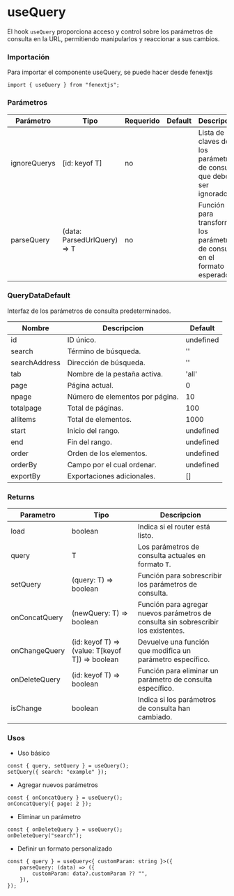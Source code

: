 # useQuery

El hook `useQuery` proporciona acceso y control sobre los parámetros de consulta en la URL, permitiendo manipularlos y reaccionar a sus cambios.

### Importación

Para importar el componente useQuery, se puede hacer desde fenextjs

```tsx copy
import { useQuery } from "fenextjs";
```

### Parámetros

| Parámetro | Tipo | Requerido | Default | Descripcion |
| --------- | ---- | --------- | ------- | ----------- |
| ignoreQuerys | [id: keyof T] | no |  | Lista de claves de los parámetros de consulta que deben ser ignorados. |
| parseQuery | (data: ParsedUrlQuery) =\> T | no |  | Función para transformar los parámetros de consulta en el formato esperado. |

### QueryDataDefault

Interfaz de los parámetros de consulta predeterminados.

| Nombre | Descripcion | Default |
| --- | --- | --- |
| id | ID único. | undefined |
| search | Término de búsqueda. | '' |
| searchAddress | Dirección de búsqueda. | '' |
| tab | Nombre de la pestaña activa. | 'all' |
| page | Página actual. | 0 |
| npage | Número de elementos por página. | 10 |
| totalpage | Total de páginas. | 100 |
| allitems | Total de elementos. | 1000 |
| start | Inicio del rango. | undefined |
| end | Fin del rango. | undefined |
| order | Orden de los elementos. | undefined |
| orderBy | Campo por el cual ordenar. | undefined |
| exportBy | Exportaciones adicionales. | [] |
### Returns

| Parametro | Tipo | Descripcion |
| --------- | ---- | ----------- |
| load | boolean  | Indica si el router está listo. |
| query | T  | Los parámetros de consulta actuales en formato `T`. |
| setQuery | (query: T) =\> boolean  | Función para sobrescribir los parámetros de consulta. |
| onConcatQuery | (newQuery: T) =\> boolean  | Función para agregar nuevos parámetros de consulta sin sobrescribir los existentes. |
| onChangeQuery | (id: keyof T) =\> (value: T[keyof T]) =\> boolean  | Devuelve una función que modifica un parámetro específico. |
| onDeleteQuery | (id: keyof T) =\> boolean  | Función para eliminar un parámetro de consulta específico. |
| isChange | boolean  | Indica si los parámetros de consulta han cambiado. |
### Usos

- Uso básico

```tsx copy
const { query, setQuery } = useQuery();
setQuery({ search: "example" });
```

- Agregar nuevos parámetros

```tsx copy
const { onConcatQuery } = useQuery();
onConcatQuery({ page: 2 });
```

- Eliminar un parámetro

```tsx copy
const { onDeleteQuery } = useQuery();
onDeleteQuery("search");
```

- Definir un formato personalizado

```tsx copy
const { query } = useQuery<{ customParam: string }>({
    parseQuery: (data) => ({
        customParam: data?.customParam ?? "",
    }),
});
```

